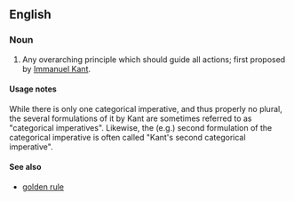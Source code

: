 {{wikipedia}}
==English==
===Noun===
{{en-noun}}
#{{philosophy}} Any overarching principle which should guide all actions; first proposed by [[Immanuel Kant]].

====Usage notes====

While there is only one categorical imperative, and thus properly no plural, the several formulations of it by Kant are sometimes referred to as "categorical imperatives". Likewise, the (e.g.) second formulation of the categorical imperative is often called "Kant's second categorical imperative".

====See also====
*[[golden rule]]